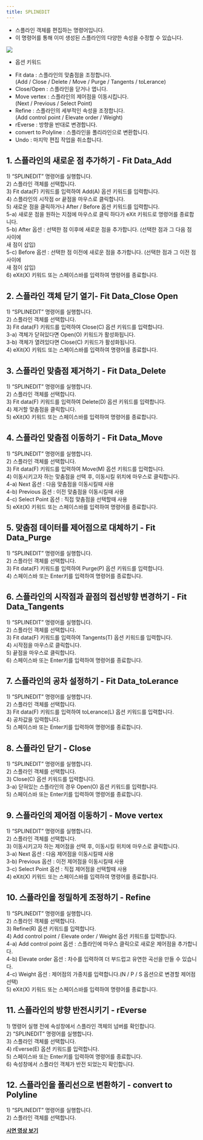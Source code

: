 ```yaml
---
title: SPLINEDIT
---
```



[image1]: ../../../../../assets/images/commands/splinedit/image1.png

* 스플라인 객체를 편집하는 명령어입니다.  
* 이 명령어를 통해 이미 생성된 스플라인의 다양한 속성을 수정할 수 있습니다.

![][image1]

* 옵션 키워드  
- Fit data : 스플라인의 맞춤점을 조정합니다.  
  (Add / Close / Delete / Move / Purge / Tangents / toLerance)  
- Close/Open : 스플라인을 닫거나 엽니다.  
- Move vertex : 스플라인의 제어점을 이동시킵니다.  
  (Next / Previous / Select Point)  
- Refine : 스플라인의 세부적인 속성을 조정합니다.  
  (Add control point / Elevate order / Weight)  
- rEverse : 방향을 반대로 변경합니다.  
- convert to Polyline : 스플라인을 폴리라인으로 변환합니다.  
- Undo : 마지막 편집 작업을 취소합니다.

## 

## **1\. 스플라인의 새로운 점 추가하기 \- Fit Data\_Add**

1\) “SPLINEDIT” 명령어를 실행합니다.  
2\) 스플라인 객체를 선택합니다.  
3\) Fit data(F) 키워드를 입력하여 Add(A) 옵션 키워드를 입력합니다.  
4\) 스플라인의 시작점 or 끝점을 마우스로 클릭합니다.  
5\) 새로운 점을 클릭하거나 After / Before 옵션 키워드를 입력합니다.  
    5-a) 새로운 점을 원하는 지점에 마우스로 클릭 하다가 eXit 키워드로 명령어를 종료합니다.  
    5-b) After 옵션 : 선택한 점 이후에 새로운 점을 추가합니다. (선택한 점과 그 다음 점 사이에   
                              새 점이 삽입)  
    5-c) Before 옵션 : 선택한 점 이전에 새로운 점을 추가합니다. (선택한 점과 그 이전 점 사이에  
                                 새 점이 삽입)  
6\) eXit(X) 키워드 또는 스페이스바를 입력하여 명령어를 종료합니다.

## **2\. 스플라인 객체 닫기 열기- Fit Data\_Close Open**

1\) “SPLINEDIT” 명령어를 실행합니다.  
2\) 스플라인 객체를 선택합니다.  
3\) Fit data(F) 키워드를 입력하여 Close(C) 옵션 키워드를 입력합니다.  
    3-a) 객체가 닫혀있다면 Open(O) 키워드가 활성화됩니다.  
    3-b) 객체가 열려있다면 Close(C) 키워드가 활성화됩니다.  
4\) eXit(X) 키워드 또는 스페이스바를 입력하여 명령어를 종료합니다.

## **3\. 스플라인 맞춤점 제거하기 \- Fit Data\_Delete**

1\) “SPLINEDIT” 명령어를 실행합니다.  
2\) 스플라인 객체를 선택합니다.  
3\) Fit data(F) 키워드를 입력하여 Delete(D) 옵션 키워드를 입력합니다.  
4\) 제거할 맞춤점을 클릭합니다.  
5\) eXit(X) 키워드 또는 스페이스바를 입력하여 명령어를 종료합니다.

## **4\. 스플라인 맞춤점 이동하기 \- Fit Data\_Move**

1\) “SPLINEDIT” 명령어를 실행합니다.  
2\) 스플라인 객체를 선택합니다.  
3\) Fit data(F) 키워드를 입력하여 Move(M) 옵션 키워드를 입력합니다.  
4\) 이동시키고자 하는 맞춤점을 선택 후, 이동시킬 위치에 마우스로 클릭합니다.  
    4-a) Next 옵션 : 다음 맞춤점을 이동시킬때 사용  
    4-b) Previous 옵션 : 이전 맞춤점을 이동시킬때 사용  
    4-c) Select Point 옵션 : 직접 맞춤점을 선택할때 사용  
5\) eXit(X) 키워드 또는 스페이스바를 입력하여 명령어를 종료합니다.

## **5\. 맞춤점 데이터를 제어점으로 대체하기 \- Fit Data\_Purge**

1\) “SPLINEDIT” 명령어를 실행합니다.  
2\) 스플라인 객체를 선택합니다.  
3\) Fit data(F) 키워드를 입력하여 Purge(P) 옵션 키워드를 입력합니다.  
4\) 스페이스바 또는 Enter키를 입력하여 명령어를 종료합니다.

## **6\. 스플라인의 시작점과 끝점의 접선방향 변경하기**     **\- Fit Data\_Tangents**

1\) “SPLINEDIT” 명령어를 실행합니다.  
2\) 스플라인 객체를 선택합니다.  
3\) Fit data(F) 키워드를 입력하여 Tangents(T) 옵션 키워드를 입력합니다.  
4\) 시작점을 마우스로 클릭합니다.  
5\) 끝점을 마우스로 클릭합니다.  
6\) 스페이스바 또는 Enter키를 입력하여 명령어를 종료합니다.

## **7\. 스플라인의 공차 설정하기 \- Fit Data\_toLerance**

1\) “SPLINEDIT” 명령어를 실행합니다.  
2\) 스플라인 객체를 선택합니다.  
3\) Fit data(F) 키워드를 입력하여 toLerance(L) 옵션 키워드를 입력합니다.  
4\) 공차값을 입력합니다.  
5\) 스페이스바 또는 Enter키를 입력하여 명령어를 종료합니다.

## **8\. 스플라인 닫기 \- Close**

1\) “SPLINEDIT” 명령어를 실행합니다.  
2\) 스플라인 객체를 선택합니다.  
3\) Close(C) 옵션 키워드를 입력합니다.  
    3-a) 닫혀있는 스플라인의 경우 Open(O) 옵션 키워드를 입력합니다.  
5\) 스페이스바 또는 Enter키를 입력하여 명령어를 종료합니다.

## **9\. 스플라인의 제어점 이동하기 \- Move vertex**

1\) “SPLINEDIT” 명령어를 실행합니다.  
2\) 스플라인 객체를 선택합니다.  
3\) 이동시키고자 하는 제어점을 선택 후, 이동시킬 위치에 마우스로 클릭합니다.  
    3-a) Next 옵션 : 다음 제어점을 이동시킬때 사용  
    3-b) Previous 옵션 : 이전 제어점을 이동시킬때 사용  
    3-c) Select Point 옵션 : 직접 제어점을 선택할때 사용  
4\) eXit(X) 키워드 또는 스페이스바를 입력하여 명령어를 종료합니다.

## **10\. 스플라인을 정밀하게 조정하기 \- Refine**

1\) “SPLINEDIT” 명령어를 실행합니다.  
2\) 스플라인 객체를 선택합니다.  
3\) Refine(R) 옵션 키워드를 입력합니다.  
4\) Add control point / Elevate order / Weight 옵션 키워드를 입력합니다.  
    4-a) Add control point 옵션 : 스플라인에 마우스 클릭으로 새로운 제어점을 추가합니다.  
    4-b) Elevate order 옵션 : 차수를 입력하여 더 부드럽고 유연한 곡선을 만들 수 있습니다.  
    4-c) Weight 옵션 :  제어점의 가중치를 입력합니다.(N / P / S 옵션으로 변경할 제어점 선택)  
5\) eXit(X) 키워드 또는 스페이스바를 입력하여 명령어를 종료합니다.

## **11\. 스플라인의 방향 반전시키기 \- rEverse**

1\) 명령어 실행 전에 속성창에서 스플라인 객체의 넘버를 확인합니다.  
2\) “SPLINEDIT” 명령어를 실행합니다.  
3\) 스플라인 객체를 선택합니다.  
4\) rEverse(E) 옵션 키워드를 입력합니다.  
5\) 스페이스바 또는 Enter키를 입력하여 명령어를 종료합니다.  
6\) 속성창에서 스플라인 객체가 반전 되었는지 확인합니다.

## **12\. 스플라인을 폴리선으로 변환하기 \- convert to Polyline**

1\) “SPLINEDIT” 명령어를 실행합니다.  
2\) 스플라인 객체를 선택합니다.  

[**<Icon name="youtube" class="emoji"/> 시연 영상 보기**]()
